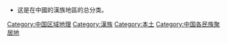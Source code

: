 * 这是在中國的漢族地區的总分类。


[[Category:中国区域地理|Category:中国区域地理]]
[[Category:漢族|Category:漢族]]
[[Category:本土|Category:本土]]
[[Category:中国各民族聚居地|Category:中国各民族聚居地]]